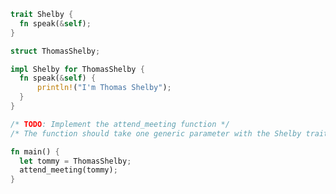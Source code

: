 ```rust
trait Shelby {
  fn speak(&self);
}

struct ThomasShelby;

impl Shelby for ThomasShelby {
  fn speak(&self) {
      println!("I'm Thomas Shelby");
  }
}

/* TODO: Implement the attend_meeting function */
/* The function should take one generic parameter with the Shelby trait bound */

fn main() {
  let tommy = ThomasShelby;
  attend_meeting(tommy);
}
```